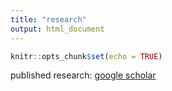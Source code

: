 ```yaml
---
title: "research"
output: html_document
---
```


```r
knitr::opts_chunk$set(echo = TRUE)
```

published research: [google scholar](https://scholar.google.com/citations?user=wq79h-AAAAAJ&hl=en)